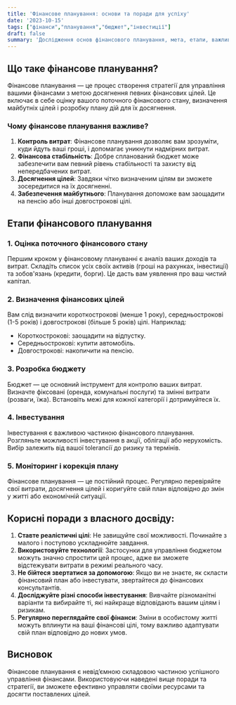 ```yaml
---
title: 'Фінансове планування: основи та поради для успіху'
date: '2023-10-15'
tags: ["фінанси","планування","бюджет","інвестиції"]
draft: false
summary: 'Дослідження основ фінансового планування, мета, етапи, важливість та практичні поради для досягнення фінансової стабільності.'
---
```


## Що таке фінансове планування?

Фінансове планування — це процес створення стратегії для управління вашими фінансами з метою досягнення певних фінансових цілей. Це включає в себе оцінку вашого поточного фінансового стану, визначення майбутніх цілей і розробку плану дій для їх досягнення.

### Чому фінансове планування важливе?

1. **Контроль витрат**: Фінансове планування дозволяє вам зрозуміти, куди йдуть ваші гроші, і допомагає уникнути надмірних витрат.
2. **Фінансова стабільність**: Добре спланований бюджет може забезпечити вам певний рівень стабільності та захисту від непередбачених витрат.
3. **Досягнення цілей**: Завдяки чітко визначеним цілям ви зможете зосередитися на їх досягненні.
4. **Забезпечення майбутнього**: Планування допоможе вам заощадити на пенсію або інші довгострокові цілі.

## Етапи фінансового планування

### 1. Оцінка поточного фінансового стану

Першим кроком у фінансовому плануванні є аналіз ваших доходів та витрат. Складіть список усіх своїх активів (гроші на рахунках, інвестиції) та зобов'язань (кредити, борги). Це дасть вам уявлення про ваш чистий капітал.

### 2. Визначення фінансових цілей

Вам слід визначити короткострокові (менше 1 року), середньострокові (1-5 років) і довгострокові (більше 5 років) цілі. Наприклад:
- Короткострокові: заощадити на відпустку.
- Середньострокові: купити автомобіль.
- Довгострокові: накопичити на пенсію.

### 3. Розробка бюджету

Бюджет — це основний інструмент для контролю ваших витрат. Визначте фіксовані (оренда, комунальні послуги) та змінні витрати (розваги, їжа). Встановіть межі для кожної категорії і дотримуйтеся їх.

### 4. Інвестування

Інвестування є важливою частиною фінансового планування. Розгляньте можливості інвестування в акції, облігації або нерухомість. Вибір залежить від вашої tolerancії до ризику та термінів.

### 5. Моніторинг і корекція плану

Фінансове планування — це постійний процес. Регулярно перевіряйте свої витрати, досягнення цілей і коригуйте свій план відповідно до змін у житті або економічній ситуації.

## Корисні поради з власного досвіду:
1. **Ставте реалістичні цілі**: Не завищуйте свої можливості. Починайте з малого і поступово ускладнюйте завдання.
2. **Використовуйте технології**: Застосунки для управління бюджетом можуть значно спростити цей процес, адже ви зможете відстежувати витрати в режимі реального часу.
3. **Не бійтеся звертатися за допомогою**: Якщо ви не знаєте, як скласти фінансовий план або інвестувати, звертайтеся до фінансових консультантів.
4. **Досліджуйте різні способи інвестування**: Вивчайте різноманітні варіанти та вибирайте ті, які найкраще відповідають вашим цілям і ризикам.
5. **Регулярно переглядайте свої фінанси**: Зміни в особистому житті можуть вплинути на ваші фінансові цілі, тому важливо адаптувати свій план відповідно до нових умов.

## Висновок
Фінансове планування є невід’ємною складовою частиною успішного управління фінансами. Використовуючи наведені вище поради та стратегії, ви зможете ефективно управляти своїми ресурсами та досягти поставлених цілей.
    